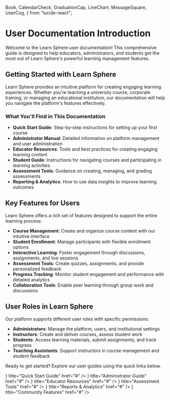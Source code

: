   Book,
  CalendarCheck,
  GraduationCap,
  LineChart,
  MessageSquare,
  UserCog,
} from "lucide-react";

# User Documentation Introduction

Welcome to the Learn Sphere user documentation! This comprehensive guide is
designed to help educators, administrators, and students get the most out of
Learn Sphere's powerful learning management features.

## Getting Started with Learn Sphere

Learn Sphere provides an intuitive platform for creating engaging learning
experiences. Whether you're teaching a university course, corporate training, or
managing an educational institution, our documentation will help you navigate
the platform's features effectively.

### What You'll Find in This Documentation

- **Quick Start Guide**: Step-by-step instructions for setting up your first
  course
- **Administrator Manual**: Detailed information on platform management and user
  administration
- **Educator Resources**: Tools and best practices for creating engaging
  learning content
- **Student Guide**: Instructions for navigating courses and participating in
  learning activities
- **Assessment Tools**: Guidance on creating, managing, and grading assessments
- **Reporting & Analytics**: How to use data insights to improve learning
  outcomes

## Key Features for Users

Learn Sphere offers a rich set of features designed to support the entire
learning process:

- **Course Management**: Create and organize course content with our intuitive
  interface
- **Student Enrollment**: Manage participants with flexible enrollment options
- **Interactive Learning**: Foster engagement through discussions, assignments,
  and live sessions
- **Assessment Tools**: Create quizzes, assignments, and provide personalized
  feedback
- **Progress Tracking**: Monitor student engagement and performance with
  detailed analytics
- **Collaboration Tools**: Enable peer learning through group work and
  discussions

## User Roles in Learn Sphere

Our platform supports different user roles with specific permissions:

- **Administrators**: Manage the platform, users, and institutional settings
- **Instructors**: Create and deliver courses, assess student work
- **Students**: Access learning materials, submit assignments, and track
  progress
- **Teaching Assistants**: Support instructors in course management and student
  feedback

Ready to get started? Explore our user guides using the quick links below.

<Cards>
  <Cards.Card icon={<Book />} title="Quick Start Guide" href="#" />
  <Cards.Card icon={<UserCog />} title="Administrator Guide" href="#" />
  <Cards.Card icon={<GraduationCap />} title="Educator Resources" href="#" />
  <Cards.Card icon={<CalendarCheck />} title="Assessment Tools" href="#" />
  <Cards.Card icon={<LineChart />} title="Reports & Analytics" href="#" />
  <Cards.Card icon={<MessageSquare />} title="Community Features" href="#" />
</Cards>

